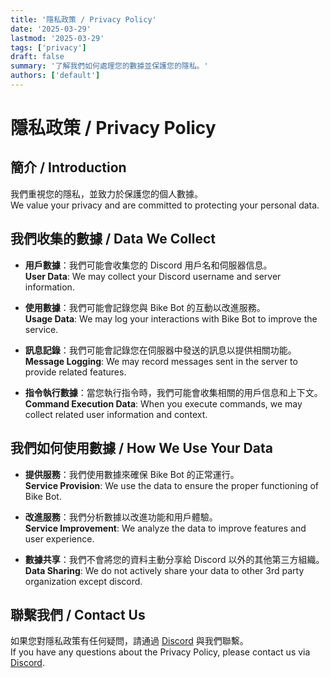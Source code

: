```yaml
---
title: '隱私政策 / Privacy Policy'
date: '2025-03-29'
lastmod: '2025-03-29'
tags: ['privacy']
draft: false
summary: '了解我們如何處理您的數據並保護您的隱私。'
authors: ['default']
---
```


# 隱私政策 / Privacy Policy

## 簡介 / Introduction

我們重視您的隱私，並致力於保護您的個人數據。  
We value your privacy and are committed to protecting your personal data.

## 我們收集的數據 / Data We Collect

- **用戶數據**：我們可能會收集您的 Discord 用戶名和伺服器信息。  
   **User Data**: We may collect your Discord username and server information.

- **使用數據**：我們可能會記錄您與 Bike Bot 的互動以改進服務。  
   **Usage Data**: We may log your interactions with Bike Bot to improve the service.

- **訊息記錄**：我們可能會記錄您在伺服器中發送的訊息以提供相關功能。  
   **Message Logging**: We may record messages sent in the server to provide related features.

- **指令執行數據**：當您執行指令時，我們可能會收集相關的用戶信息和上下文。  
   **Command Execution Data**: When you execute commands, we may collect related user information and context.

## 我們如何使用數據 / How We Use Your Data

- **提供服務**：我們使用數據來確保 Bike Bot 的正常運行。  
   **Service Provision**: We use the data to ensure the proper functioning of Bike Bot.

- **改進服務**：我們分析數據以改進功能和用戶體驗。  
   **Service Improvement**: We analyze the data to improve features and user experience.

- **數據共享**：我們不會將您的資料主動分享給 Discord 以外的其他第三方組織。
   **Data Sharing**: We do not actively share your data to other 3rd party organization except discord.

## 聯繫我們 / Contact Us

如果您對隱私政策有任何疑問，請通過 [Discord](https://discordapp.com/users/1069266988326731856) 與我們聯繫。  
If you have any questions about the Privacy Policy, please contact us via [Discord](https://discordapp.com/users/1069266988326731856).
